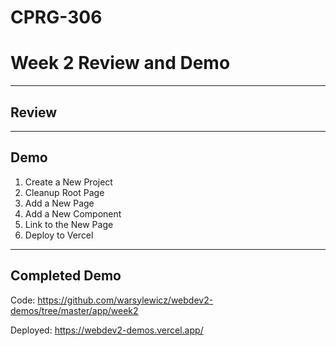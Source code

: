 # CPRG-306

# Week 2 Review and Demo

---

## Review

---

## Demo

1. Create a New Project
2. Cleanup Root Page
3. Add a New Page
4. Add a New Component
5. Link to the New Page
6. Deploy to Vercel

---

## Completed Demo

Code: https://github.com/warsylewicz/webdev2-demos/tree/master/app/week2

Deployed: https://webdev2-demos.vercel.app/
